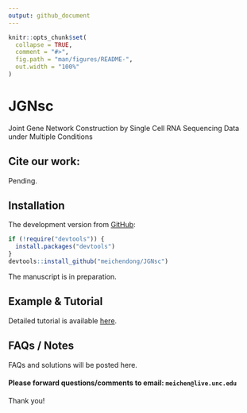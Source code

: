 ```yaml
---
output: github_document
---
```


<!-- README.md is generated from README.Rmd. Please edit that file -->
```r
knitr::opts_chunk$set(
  collapse = TRUE,
  comment = "#>",
  fig.path = "man/figures/README-",
  out.width = "100%"
)
```

# JGNsc

Joint Gene Network Construction by Single Cell RNA Sequencing Data under Multiple Conditions


## Cite our work:
Pending.

## Installation
The development version from [GitHub](https://github.com/):
```r
if (!require("devtools")) {
  install.packages("devtools")
}
devtools::install_github("meichendong/JGNsc")
```

The manuscript is in preparation.


## Example & Tutorial
Detailed tutorial is available [here](https://meichendong.github.io/JGNsc/).  
 

## FAQs / Notes
FAQs and solutions will be posted here.

#### Please forward questions/comments to email: `meichen@live.unc.edu`

Thank you!
